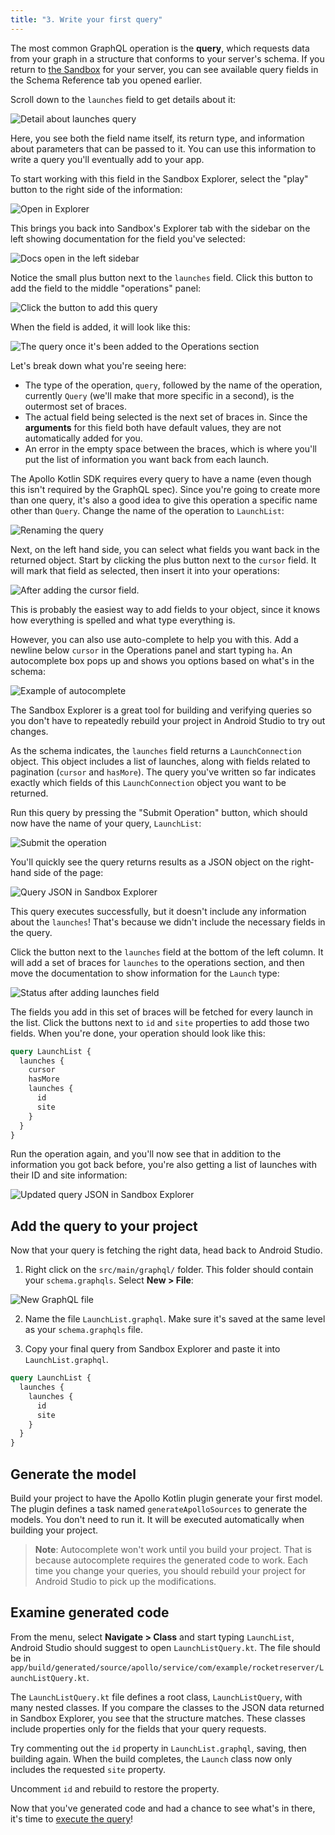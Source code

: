 ```yaml
---
title: "3. Write your first query"
---
```


The most common GraphQL operation is the **query**, which requests data from your graph in a structure that conforms to your server's schema. If you return to [the Sandbox](https://studio.apollographql.com/sandbox/explorer?endpoint=https%3A%2F%2Fapollo-fullstack-tutorial.herokuapp.com%2Fgraphql) for your server, you can see available query fields in the Schema Reference tab you opened earlier.

Scroll down to the `launches` field to get details about it:

<img src="images/launches_detail.png" class="screenshot" alt="Detail about launches query"/>

Here, you see both the field name itself, its return type, and information about parameters that can be passed to it. You can use this information to write a query you'll eventually add to your app.

To start working with this field in the Sandbox Explorer, select the "play" button to the right side of the information:

<img src="images/open_in_explorer_launches.png" class="screenshot" alt="Open in Explorer"/>

This brings you back into Sandbox's Explorer tab with the sidebar on the left showing documentation for the field you've selected:

<img src="images/explorer_sandbox_open.png" class="screenshot" alt="Docs open in the left sidebar"/>

Notice the small plus button next to the `launches` field. Click this button to add the field to the middle "operations" panel:

<img src="images/explorer_add_launches_query.png" class="screenshot" alt="Click the button to add this query"/>

When the field is added, it will look like this:

<img src="images/explorer_initial_added_query.png" class="screenshot" alt="The query once it's been added to the Operations section"/>

Let's break down what you're seeing here:

- The type of the operation, `query`, followed by the name of the operation, currently `Query` (we'll make that more specific in a second), is the outermost set of braces.
- The actual field being selected is the next set of braces in. Since the **arguments** for this field both have default values, they are not automatically added for you.
- An error in the empty space between the braces, which is where you'll put the list of information you want back from each launch.

The Apollo Kotlin SDK requires every query to have a name (even though this isn't required by the GraphQL spec). Since you're going to create more than one query, it's also a good idea to give this operation a specific name other than `Query`. Change the name of the operation to `LaunchList`:

<img src="images/explorer_launch_list_rename.png" class="screenshot" alt="Renaming the query"/>

Next, on the left hand side, you can select what fields you want back in the returned object. Start by clicking the plus button next to the `cursor` field. It will mark that field as selected, then insert it into your operations:

<img src="images/explorer_check_cursor.png" class="screenshot" alt="After adding the cursor field."/>

This is probably the easiest way to add fields to your object, since it knows how everything is spelled and what type everything is.

However, you can also use auto-complete to help you with this. Add a newline below `cursor` in the Operations panel and start typing `ha`. An autocomplete box pops up and shows you options based on what's in the schema:

<img src="images/explorer_autocomplete.png" class="screenshot" alt="Example of autocomplete"/>

The Sandbox Explorer is a great tool for building and verifying queries so you don't have to repeatedly rebuild your project in Android Studio to try out changes.

As the schema indicates, the `launches` field returns a `LaunchConnection` object. This object includes a list of launches, along with fields related to pagination (`cursor` and `hasMore`). The query you've written so far indicates exactly which fields of this `LaunchConnection` object you want to be returned.

Run this query by pressing the "Submit Operation" button, which should now have the name of your query, `LaunchList`:

<img src="images/explorer_submit_operation.png" class="screenshot" alt="Submit the operation"/>

You'll quickly see the query returns results as a JSON object on the right-hand side of the page:

<img src="images/explorer_launch_list_initial_response.png" class="screenshot" alt="Query JSON in Sandbox Explorer"/>

This query executes successfully, but it doesn't include any information about the `launches`! That's because we didn't include the necessary fields in the query.

Click the button next to the `launches` field at the bottom of the left column. It will add a set of braces for `launches` to the operations section, and then move the documentation to show information for the `Launch` type:

<img src="images/explorer_launches_drill_in.png" class="screenshot" alt="Status after adding launches field"/>

The fields you add in this set of braces will be fetched for every launch in the list. Click the buttons next to `id` and `site` properties to add those two fields. When you're done, your operation should look like this:

```graphql title="(Sandbox Explorer)"
query LaunchList {
  launches {
    cursor
    hasMore
    launches {
      id
      site
    }
  }
}
```

Run the operation again, and you'll now see that in addition to the information you got back before, you're also getting a list of launches with their ID and site information:

<img src="images/completed_id_query.png" class="screenshot" alt="Updated query JSON in Sandbox Explorer"/>

## Add the query to your project

Now that your query is fetching the right data, head back to Android Studio.

1. Right click on the `src/main/graphql/` folder. This folder should contain your `schema.graphqls`. Select **New > File**:

<img src="images/new_file.png" class="screenshot" alt="New GraphQL file"/>

2. Name the file `LaunchList.graphql`. Make sure it's saved at the same level as your `schema.graphqls` file.

3. Copy your final query from Sandbox Explorer and paste it into `LaunchList.graphql`.

```graphql title="app/src/main/graphql/LaunchList.graphql"
query LaunchList {
  launches {
    launches {
      id
      site
    }
  }
}
```

## Generate the model

Build your project to have the Apollo Kotlin plugin generate your first model. The plugin defines a task named `generateApolloSources` to generate the models. You don't need to run it. It will be executed automatically when building your project.

> **Note**: Autocomplete won't work until you build your project. That is because autocomplete requires the generated code to work. Each time you change your queries, you should rebuild your project for Android Studio to pick up the modifications.

## Examine generated code

From the menu, select **Navigate > Class** and start typing `LaunchList`, Android Studio should suggest to open `LaunchListQuery.kt`. The file should be in `app/build/generated/source/apollo/service/com/example/rocketreserver/LaunchListQuery.kt`.

The `LaunchListQuery.kt` file defines a root class, `LaunchListQuery`, with many nested classes. If you compare the classes to the JSON data returned in Sandbox Explorer, you see that the structure matches. These classes include properties only for the fields that your query requests.

Try commenting out the `id` property in `LaunchList.graphql`, saving, then building again. When the build completes, the `Launch` class now only includes the requested `site` property.

Uncomment `id` and rebuild to restore the property.

Now that you've generated code and had a chance to see what's in there, it's time to [execute the query](04-execute-the-query)!
